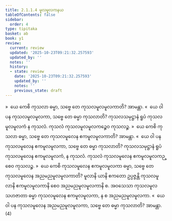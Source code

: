 ```yaml
---
title: 2.1.1.4 မူလမူလကနယ
tableOfContents: false
sidebar:
  order: 4
type: tipitaka
basket: ab
book: y1
review:
  current: review
  updated: '2025-10-23T09:21:32.257593'
  updated_by: ''
  notes: ''
  history:
  - state: review
    date: '2025-10-23T09:21:32.257593'
    updated_by: ''
    notes: ''
    previous_state: draft
---
```



<ReviewStatus review={frontmatter.review} showDetails={true} />

<HypothesisAnnotation frontmatter={frontmatter} />

<DynamicBreadcrumb />

<Division number="59" book="y1" e="ch" v="33" p="8">

<Paragraph number="127" book="y1">
»  ယေ ကေစိ ကုသလာ ဓမ္မာ, သဗ္ဗေ တေ ကုသလမူလမူလကာတိ? အာမန္တာ.
</Paragraph>

<Paragraph number="128" book="y1">
«  ယေ ဝါ ပန ကုသလမူလမူလကာ, သဗ္ဗေ တေ ဓမ္မာ ကုသလာတိ?
</Paragraph>

<Paragraph number="129" book="y1">
ကုသလသမုဋ္ဌာနံ ရူပံ ကုသလမူလမူလကံ န ကုသလံ. ကုသလံ ကုသလမူလမူလကဉ္စေဝ ကုသလဉ္စ.
</Paragraph>

</Division>
<Division number="60" book="y1" e="ch" v="33" p="8">

<Paragraph number="130" book="y1">
»  ယေ ကေစိ ကုသလာ ဓမ္မာ, သဗ္ဗေ တေ ကုသလမူလေန ဧကမူလမူလကာတိ? အာမန္တာ.
</Paragraph>

<Paragraph number="131" book="y1">
«  ယေ ဝါ ပန ကုသလမူလေန ဧကမူလမူလကာ, သဗ္ဗေ တေ ဓမ္မာ ကုသလာတိ?
</Paragraph>

<Paragraph number="132" book="y1">
ကုသလသမုဋ္ဌာနံ ရူပံ ကုသလမူလေန ဧကမူလမူလကံ, န ကုသလံ. ကုသလံ ကုသလမူလေန ဧကမူလမူလကဉ္စေဝ ကုသလဉ္စ.
</Paragraph>

</Division>
<Division number="61" book="y1" e="ch" v="33" p="8">

<Paragraph number="133" book="y1">
»  ယေ ကေစိ ကုသလမူလေန ဧကမူလမူလကာ ဓမ္မာ, သဗ္ဗေ တေ ကုသလမူလေန အညမညမူလမူလကာတိ?
</Paragraph>

<Paragraph number="134" book="y1">
မူလာနိ ယာနိ ဧကတော ဥပ္ပဇ္ဇန္တိ ကုသလမူလာနိ ဧကမူလမူလကာနိ စေဝ အညမညမူလမူလကာနိ စ. အဝသေသာ ကုသလမူလသဟဇာတာ ဓမ္မာ ကုသလမူလေန ဧကမူလမူလကာ, န စ အညမညမူလမူလကာ.
</Paragraph>

<Paragraph number="135" book="y1">
«  ယေ ဝါ ပန ကုသလမူလေန အညမညမူလမူလကာ, သဗ္ဗေ တေ ဓမ္မာ ကုသလာတိ? အာမန္တာ. (4)
</Paragraph>
</Division>